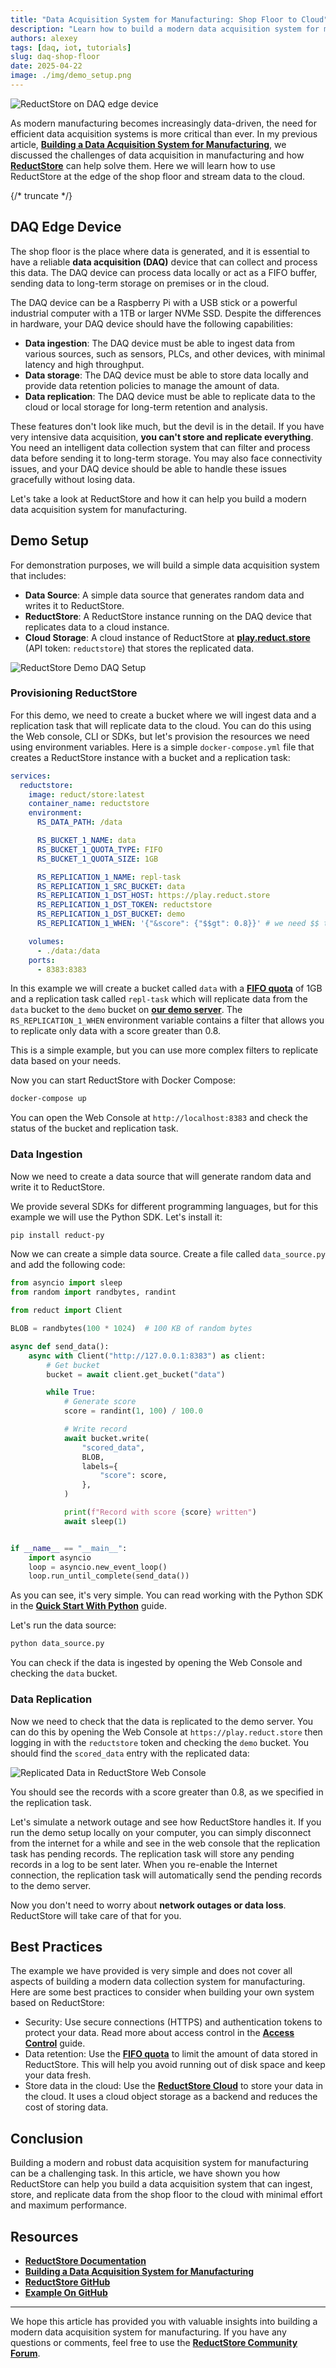 ```yaml
---
title: "Data Acquisition System for Manufacturing: Shop Floor to Cloud"
description: "Learn how to build a modern data acquisition system for manufacturing using ReductStore."
authors: alexey
tags: [daq, iot, tutorials]
slug: daq-shop-floor
date: 2025-04-22
image: ./img/demo_setup.png
---
```


![ReductStore on DAQ edge device](./img/shop_floor_daq.png)

As modern manufacturing becomes increasingly data-driven, the need for efficient data acquisition systems is more critical than ever.
In my previous article, [**Building a Data Acquisition System for Manufacturing**](blog/2025-03-17-daq-manufacture-system/index.mdx), we discussed the challenges of data acquisition in manufacturing and how [**ReductStore**](/) can help solve them.
Here we will learn how to use ReductStore at the edge of the shop floor and stream data to the cloud.

{/* truncate */}

## DAQ Edge Device

The shop floor is the place where data is generated, and it is essential to have a reliable **data acquisition (DAQ)** device that can collect and process this data.
The DAQ device can process data locally or act as a FIFO buffer, sending data to long-term storage on premises or in the cloud.

The DAQ device can be a Raspberry Pi with a USB stick or a powerful industrial computer with a 1TB or larger NVMe SSD.
Despite the differences in hardware, your DAQ device should have the following capabilities:

- **Data ingestion**: The DAQ device must be able to ingest data from various sources, such as sensors, PLCs, and other devices, with minimal latency and high throughput.
- **Data storage**: The DAQ device must be able to store data locally and provide data retention policies to manage the amount of data.
- **Data replication**: The DAQ device must be able to replicate data to the cloud or local storage for long-term retention and analysis.

These features don't look like much, but the devil is in the detail. If you have very intensive data acquisition, **you can't store and replicate everything**.
You need an intelligent data collection system that can filter and process data before sending it to long-term storage.
You may also face connectivity issues, and your DAQ device should be able to handle these issues gracefully without losing data.

Let's take a look at ReductStore and how it can help you build a modern data acquisition system for manufacturing.

## Demo Setup

For demonstration purposes, we will build a simple data acquisition system that includes:

- **Data Source**: A simple data source that generates random data and writes it to ReductStore.
- **ReductStore**: A ReductStore instance running on the DAQ device that replicates data to a cloud instance.
- **Cloud Storage**: A cloud instance of ReductStore at [**play.reduct.store**](https://play.reduct.store) (API token: `reductstore`) that stores the replicated data.

![ReductStore Demo DAQ Setup](./img/demo_setup.png)

### Provisioning ReductStore

For this demo, we need to create a bucket where we will ingest data and a replication task that will replicate data to the cloud.
You can do this using the Web console, CLI or SDKs, but let's provision the resources we need using environment variables.
Here is a simple `docker-compose.yml` file that creates a ReductStore instance with a bucket and a replication task:

```yaml
services:
  reductstore:
    image: reduct/store:latest
    container_name: reductstore
    environment:
      RS_DATA_PATH: /data

      RS_BUCKET_1_NAME: data
      RS_BUCKET_1_QUOTA_TYPE: FIFO
      RS_BUCKET_1_QUOTA_SIZE: 1GB

      RS_REPLICATION_1_NAME: repl-task
      RS_REPLICATION_1_SRC_BUCKET: data
      RS_REPLICATION_1_DST_HOST: https://play.reduct.store
      RS_REPLICATION_1_DST_TOKEN: reductstore
      RS_REPLICATION_1_DST_BUCKET: demo
      RS_REPLICATION_1_WHEN: '{"&score": {"$$gt": 0.8}}' # we need $$ to escape $ in YAML

    volumes:
      - ./data:/data
    ports:
      - 8383:8383
```

In this example we will create a bucket called `data` with a [**FIFO quota**](/docs/glossary#fifo-quota) of 1GB and a replication task called `repl-task`
which will replicate data from the `data` bucket to the `demo` bucket on [**our demo server**](https://play.reduct.store).
The `RS_REPLICATION_1_WHEN` environment variable contains a filter that allows you to replicate only data with a score greater than 0.8.

This is a simple example, but you can use more complex filters to replicate data based on your needs.

Now you can start ReductStore with Docker Compose:

```bash
docker-compose up
```

You can open the Web Console at `http://localhost:8383` and check the status of the bucket and replication task.

### Data Ingestion

Now we need to create a data source that will generate random data and write it to ReductStore.

We provide several SDKs for different programming languages, but for this example we will use the Python SDK.
Let's install it:

```bash
pip install reduct-py
```

Now we can create a simple data source. Create a file called `data_source.py` and add the following code:

```python
from asyncio import sleep
from random import randbytes, randint

from reduct import Client

BLOB = randbytes(100 * 1024)  # 100 KB of random bytes

async def send_data():
    async with Client("http://127.0.0.1:8383") as client:
        # Get bucket
        bucket = await client.get_bucket("data")

        while True:
            # Generate score
            score = randint(1, 100) / 100.0

            # Write record
            await bucket.write(
                "scored_data",
                BLOB,
                labels={
                    "score": score,
                },
            )

            print(f"Record with score {score} written")
            await sleep(1)


if __name__ == "__main__":
    import asyncio
    loop = asyncio.new_event_loop()
    loop.run_until_complete(send_data())
```

As you can see, it's very simple. You can read working with the Python SDK in the [**Quick Start With Python**](/docs/getting-started/with-python) guide.

Let's run the data source:

```bash
python data_source.py
```

You can check if the data is ingested by opening the Web Console and checking the `data` bucket.

### Data Replication

Now we need to check that the data is replicated to the demo server.
You can do this by opening the Web Console at `https://play.reduct.store` then logging in with the `reductstore` token and checking the `demo` bucket.
You should find the `scored_data` entry with the replicated data:

![Replicated Data in ReductStore Web Console](./img/replicated_data.png)

You should see the records with a score greater than 0.8, as we specified in the replication task.

Let's simulate a network outage and see how ReductStore handles it. If you run the demo setup locally on your computer, you can simply disconnect from the internet for a while and see in the web console that the replication task has pending records. The replication task will store any pending records in a log to be sent later.
When you re-enable the Internet connection, the replication task will automatically send the pending records to the demo server.

Now you don't need to worry about **network outages or data loss**. ReductStore will take care of that for you.

## Best Practices

The example we have provided is very simple and does not cover all aspects of building a modern data collection system for manufacturing.
Here are some best practices to consider when building your own system based on ReductStore:

- Security: Use secure connections (HTTPS) and authentication tokens to protect your data. Read more about access control in the [**Access Control**](/docs/guides/access-control) guide.
- Data retention: Use the [**FIFO quota**](/docs/glossary#fifo-quota) to limit the amount of data stored in ReductStore. This will help you avoid running out of disk space and keep your data fresh.
- Store data in the cloud: Use the [**ReductStore Cloud**](/solutions/cloud) to store your data in the cloud. It uses a cloud object storage as a backend and reduces the cost of storing data.

## Conclusion

Building a modern and robust data acquisition system for manufacturing can be a challenging task.
In this article, we have shown you how ReductStore can help you build a data acquisition system that can ingest, store, and replicate data from the shop floor to the cloud with minimal effort and maximum performance.

## Resources

- [**ReductStore Documentation**](/docs)
- [**Building a Data Acquisition System for Manufacturing**](blog/2025-03-17-daq-manufacture-system/index.mdx)
- [**ReductStore GitHub**](https://github.com/reductstore/reductstore)
- [**Example On GitHub**](https://github.com/reductstore/daq-edge-example)

---

We hope this article has provided you with valuable insights into building a modern data acquisition system for manufacturing.
If you have any questions or comments, feel free to use the [**ReductStore Community Forum**](https://community.reduct.store/signup).

